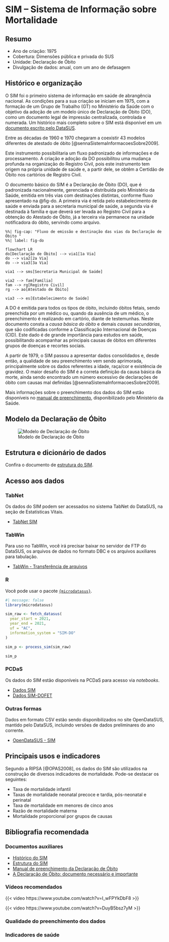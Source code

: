 # SIM -- Sistema de Informação sobre Mortalidade

## Resumo

-  Ano de criação: 1975
-  Cobertura: Dimensões pública e privada do SUS
-  Unidade: Declaração de Óbito
-  Divulgação de dados: anual, com um ano de defasagem

## Histórico e organização

O SIM foi o primeiro sistema de informação em saúde de abrangência nacional. As condições para a sua criação se iniciam em 1975, com a formação de um Grupo de Trabalho (GT) no Ministério da Saúde com o objetivo da adoção de um modelo único de Declaração de Óbito (DO), como um documento legal de impressão centralizada, controlada e numerada. Um histórico mais completo sobre o SIM está disponível em um [documento escrito pelo DataSUS](assets/sim/INTRO.pdf).

::::: {.callout}
Entre as décadas de 1960 e 1970 chegaram a coexistir 43 modelos diferentes de atestado de óbito [@sennaSistemaInformacoesSobre2009]. 
:::

Este instrumento possibilitaria um fluxo padronizado de informações e de processamento. A criação e adoção da DO possibilitou uma mudança profunda na organização do Registro Civil, pois este instrumento tem origem na própria unidade de saúde e, a partir dele, se obtêm a Certidão de Óbito nos cartórios de Registro Civil. 

O documento básico do SIM é a Declaração de Óbito (DO), que é padronizada nacionalmente, gerenciada e distribuída pelo Ministério da Saúde, emitida em três vias com destinações distintas, conforme fluxo apresentado na @fig-do. A primeira via é retida pelo estabelecimento de saúde e enviada para a secretaria municipal de saúde, a segunda via é destinada à família e que deverá ser levada ao Registro Civil para a obtenção do Atestado de Óbito, já a terceira via permanece na unidade notificadora do óbito, servindo como arquivo.

```mermaid
%%| fig-cap: "Fluxo de emissão e destinação das vias da Declaração de Óbito "
%%| label: fig-do

flowchart LR
do[Declaração de Óbito] --> via1[1a Via]
do --> via2[2a Via]
do --> via3[3a Via]

via1 --> sms[Secretaria Municipal de Saúde]

via2 --> fam[Família]
fam --> rg[Registro Civil]
rg --> ao[Atestado de Óbito]

via3 --> es[Estabelecimento de Saúde]
```

A DO é emitida para todos os tipos de óbito, incluindo óbitos fetais, sendo preenchida por um médico ou, quando da ausência de um médico, o preenchimento é realizando em cartório, diante de testemunhas. Neste documento consta a *causa básica do óbito* e demais *causas secundárias*, que são codificadas conforme a Classificação Internacional de Doenças (CID). Este dado é de grande importância para estudos em saúde, possibilitando acompanhar as principais causas de óbitos em diferentes grupos de doenças e recortes sociais.

A partir de 1979, o SIM passou a apresentar dados consolidados e, desde então, a qualidade de seu preenchimento vem sendo aprimorada, principalmente sobre os dados referentes a idade, raça/cor e existência de gravidez. O maior desafio do SIM é a correta definição da causa básica da morte, ainda sendo encontrado um número excessivo de declarações de óbito com causas mal definidas [@sennaSistemaInformacoesSobre2009].

Mais informações sobre o preenchimento dos dados do SIM estão disponíveis no [manual de preenchimento](assets/sim/declaracao-obito-manual-instrucoes-preenchimento.pdf), disponibilizado pelo Ministério da Saúde.

## Modelo da Declaração de Óbito

![Modelo de Declaração de Óbito](images/Wikipedia-Declarac%CC%A7a%CC%83o_de_o%CC%81bito_Brasil.jpg){#modelo-do}

## Estrutura e dicionário de dados

Confira o documento de [estrutura do SIM](assets/sim/Estrutura_SIM_para_CD.pdf).

## Acesso aos dados

### TabNet

Os dados do SIM podem ser acessados no sistema TabNet do DataSUS, na seção de Estatísticas Vitais.

-  [TabNet SIM](https://datasus.saude.gov.br/mortalidade-desde-1996-pela-cid-10)

### TabWin

Para uso no TabWin, você irá precisar baixar no servidor de FTP do DataSUS, os arquivos de dados no formato DBC e os arquivos auxiliares para tabulação.

-  [TabWin - Transferência de arquivos](https://datasus.saude.gov.br/transferencia-de-arquivos/)

### R

Você pode usar o pacote [`{microdatasus}`](https://rfsaldanha.github.io/microdatasus/index.html).

```r
#| message: false
library(microdatasus)

sim_raw <- fetch_datasus(
  year_start = 2021,
  year_end = 2021,
  uf = "AC",
  information_system = "SIM-DO"
)

sim_p <- process_sim(sim_raw)

sim_p
```

### PCDaS

Os dados do SIM estão disponíveis na PCDaS para acesso via *notebooks*.

-  [Dados SIM](https://pcdas.icict.fiocruz.br/conjunto-de-dados/sistema-de-informacoes-de-mortalidade-sim/)
-  [Dados SIM-DOFET](https://pcdas.icict.fiocruz.br/conjunto-de-dados/sistema-de-informacao-sobre-mortalidade-declaracao-de-obitos-fetais-sim-dofet/)

### Outras formas

Dados em formato CSV estão sendo disponibilizados no site OpenDataSUS, mantido pelo DataSUS, incluindo versões de dados preliminares do ano corrente.

-  [OpenDataSUS - SIM](https://opendatasus.saude.gov.br/dataset/sim)

## Principais usos e indicadores

Segundo a RIPSA [@OPAS2008], os dados do SIM são utilizados na construção de diversos indicadores de mortalidade. Pode-se destacar os seguintes:

-  Taxa de mortalidade infantil
-  Taxas de mortalidade neonatal precoce e tardia, pós-neonatal e perinatal
-  Taxa de mortalidade em menores de cinco anos
-  Razão de mortalidade materna
-  Mortalidade proporcional por grupos de causas

## Bibliografia recomendada

### Documentos auxiliares

-  [Histórico do SIM](assets/sim/INTRO.pdf)
-  [Estrutura do SIM](assets/sim/Estrutura_SIM_para_CD.pdf)
-  [Manual de preenchimento da Declaração de Óbito](assets/sim/declaracao-obito-manual-instrucoes-preenchimento.pdf)
-  [A Declaração de Óbito: documento necessário e importante](assets/sim/a-declaracao-de-obito-documento-necessario-e-importante.pdf)

### Vídeos recomendados

{{< video https://www.youtube.com/watch?v=I_wFPYkDbF8 >}}

{{< video https://www.youtube.com/watch?v=DuyB5bsz7yM >}}

### Qualidade do preenchimento dos dados

### Indicadores de saúde